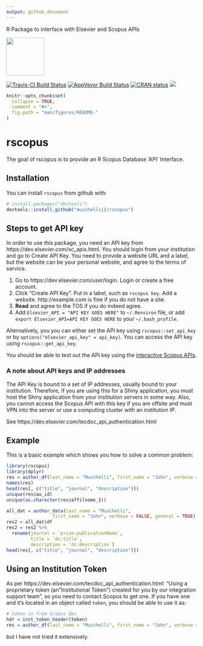 ```yaml
---
output: github_document
---
```


<!-- README.md is generated from README.Rmd. Please edit that file -->

R Package to interface with Elsevier and Scopus APIs

<!-- ![Sticker](sticker.png) -->
<img src="sticker.png" width="100">

<!-- badges: start -->
[![Travis-CI Build Status](https://travis-ci.org/muschellij2/rscopus.svg?branch=master)](https://travis-ci.org/muschellij2/rscopus)
[![AppVeyor Build Status](https://ci.appveyor.com/api/projects/status/github/muschellij2/rscopus?branch=master&svg=true)](https://ci.appveyor.com/project/muschellij2/rscopus)
[![CRAN status](https://www.r-pkg.org/badges/version/rscopus)](https://CRAN.R-project.org/package=rscopus)
[![](https://cranlogs.r-pkg.org/badges/rscopus)](https://cran.rstudio.com/web/packages/rscopus/index.html)
<!-- badges: end -->

```r
knitr::opts_chunk$set(
  collapse = TRUE,
  comment = "#>",
  fig.path = "man/figures/README-"
)
```

# rscopus

The goal of rscopus is to provide an R Scopus Database 'API' Interface.

## Installation

You can install `rscopus` from github with:

```r
# install.packages("devtools")
devtools::install_github("muschellij2/rscopus")
```

## Steps to get API key

In order to use this package, you need an API key from https://dev.elsevier.com/sc_apis.html.  You should login from your institution and go to Create API Key.  You need to provide a website URL and a label, but the website can be your personal website, and agree to the terms of service.  


1.  Go to https://dev.elsevier.com/user/login. Login or create a free account.
2.  Click "Create API Key".  Put in a label, such as `rscopus key`.  Add a website.  http://example.com is fine if you do not have a site.
3.  **Read** and agree to the TOS if you do indeed agree.
4.  Add `Elsevier_API = "API KEY GOES HERE"` to `~/.Renviron` file, or add `export Elsevier_API=API KEY GOES HERE` to your `~/.bash_profile`. 

Alternatively, you you can either set the API key using `rscopus::set_api_key` or by `options("elsevier_api_key" = api_key)`.  You can access the API key using `rscopus::get_api_key`. 

You should be able to test out the API key using the [interactive Scopus APIs](https://dev.elsevier.com/scopus.html).

### A note about API keys and IP addresses
The API Key is bound to a set of IP addresses, usually bound to your institution.  Therefore, if you are using this for a Shiny application, you must host the Shiny application from your institution servers in some way.  Also, you cannot access the Scopus API with this key if you are offsite and must VPN into the server or use a computing cluster with an institution IP.

See https://dev.elsevier.com/tecdoc_api_authentication.html


## Example

This is a basic example which shows you how to solve a common problem:

```r
library(rscopus)
library(dplyr)
res = author_df(last_name = "Muschelli", first_name = "John", verbose = FALSE, general = FALSE)
names(res)
head(res[, c("title", "journal", "description")])
unique(res$au_id)
unique(as.character(res$affilname_1))

all_dat = author_data(last_name = "Muschelli", 
                 first_name = "John", verbose = FALSE, general = TRUE)
res2 = all_dat$df
res2 = res2 %>% 
  rename(journal = `prism:publicationName`,
         title = `dc:title`,
         description = `dc:description`)
head(res[, c("title", "journal", "description")])
```

## Using an Institution Token

As per https://dev.elsevier.com/tecdoc_api_authentication.html: "Using a proprietary token (an "Institutional Token") created for you by our integration support team", so you need to contact Scopus to get one.  If you have one and it's located in an object called `token`, you should be able to use it as:

```r
# token is from Scopus dev
hdr = inst_token_header(token)
res = author_df(last_name = "Muschelli", first_name = "John", verbose = FALSE, general = FALSE, headers = hdr)
```

but I have not tried it extensively.
